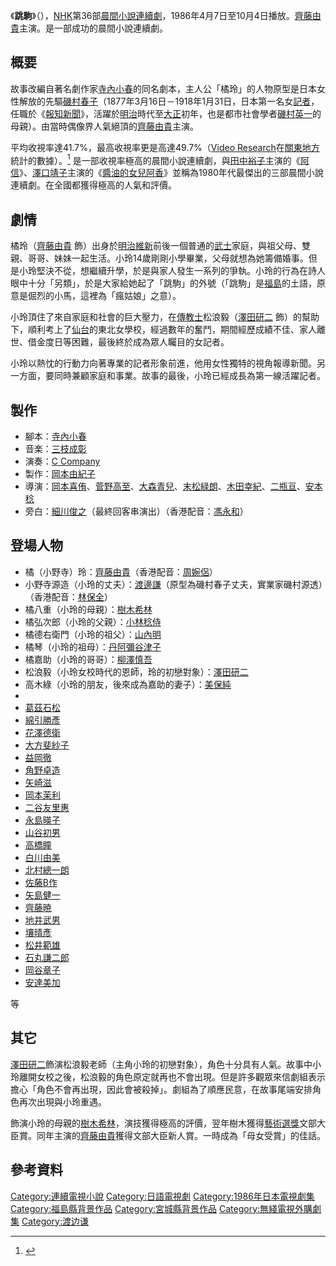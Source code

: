 {{refimprove|time=2014-12-30T02:04:50+00:00}}
{{电视节目信息框
| 颜色       = pink
| 名称       = 跳駒
| 原名       = {{lang|ja|はね駒}}
| 图片       = 
| 图说       = 
| 类型       = [[電視連續劇|電視連續劇]]
| 原创       = [[寺內小春|寺內小春]]
| 导演       = [[岡本喜侑|岡本喜侑]]<br />[[菅野高至|菅野高至]]<br />[[大森青兒|大森青兒]]<br />[[末松緑朗|末松緑朗]]<br />[[木田幸紀|木田幸紀]]<br />[[二瓶亘|二瓶亘]]<br />[[安本稔|安本稔]]
| 制片人     = [[小林由紀子|岡本由紀子]]
| 演出       = 	[[齊藤由貴|齊藤由貴]]<br />[[渡邊謙|渡邊謙]]<br />[[樹木希林|樹木希林]]<br />[[小林稔侍|小林稔侍]]<br />[[柳澤慎吾|柳澤慎吾]]<br />[[美保純|美保純]]<br />[[澤田研二|澤田研二]]<br />[[細川俊之|細川俊之]] 等
| 作曲       = 
| 国家       = {{JPN}}
| 集数       = 156集
| 每集长     = 15分鐘
| 频道       = 
| 电视网     = [[NHK|NHK]]
| 电视台     = [[NHK|NHK]]
| 开始       = 1986年4月7日
| 结束       = 10月4日
}}
《'''跳駒'''》（{{lang-ja|'''はね駒'''}}），[[NHK|NHK]]第36部[[晨間小說連續劇|晨間小說連續劇]]，1986年4月7日至10月4日播放。[[齊藤由貴|齊藤由貴]]主演。是一部成功的晨間小說連續劇。

== 概要 ==
故事改編自著名劇作家[[寺內小春|寺內小春]]的同名劇本，主人公「橘玲」的人物原型是日本女性解放的先驅[[磯村春子|磯村春子]]（1877年3月16日－1918年1月31日，日本第一名女[[記者|記者]]，任職於《[[報知新聞|報知新聞]]》，活躍於[[明治|明治]]時代至[[大正|大正]]初年，也是都市社會學者[[磯村英一|磯村英一]]的母親）。由當時偶像界人氣絕頂的[[齊藤由貴|齊藤由貴]]主演。

平均收視率達41.7%，最高收視率更是高達49.7%（[[Video_Research|Video Research]]在[[關東地方|關東地方]]統計的數據）。<ref>{{Cite web |url=http://www.videor.co.jp/data/ratedata/program/02asa.htm |script-title=ja:NHK朝の連続テレビ小説 視聴率 |access-date=2011-05-31 |archive-url=https://web.archive.org/web/20170703200252/http://www.videor.co.jp/data/ratedata/program/02asa.htm |archive-date=2017-07-03 |dead-url=yes }}</ref> 是一部收視率極高的晨間小說連續劇，與[[田中裕子|田中裕子]]主演的《[[阿信_(電視劇)|阿信]]》、[[澤口靖子|澤口靖子]]主演的《[[醬油的女兒阿香|醬油的女兒阿香]]》並稱為1980年代最傑出的三部晨間小說連續劇。在全國都獲得極高的人氣和評價。

== 劇情 ==
橘玲（[[齊藤由貴|齊藤由貴]] 飾）出身於[[明治維新|明治維新]]前後一個普通的[[日本武士|武士]]家庭，與祖父母、雙親、哥哥、妹妹一起生活。小玲14歲剛剛小學畢業，父母就想為她籌備婚事。但是小玲堅決不從，想繼續升學，於是與家人發生一系列的爭執。小玲的行為在詩人眼中十分「另類」，於是大家給她起了「跳駒」的外號（「跳駒」是[[福島縣|福島]]的土語，原意是倔烈的小馬，這裡為「瘋姑娘」之意）。

小玲頂住了來自家庭和社會的巨大壓力，在[[傳教士|傳教士]]松浪毅（[[澤田研二|澤田研二]] 飾）的幫助下，順利考上了[[仙台市|仙台]]的東北女學校，經過數年的奮鬥，期間經歷成績不佳、家人離世、借金度日等困難，最後終於成為眾人矚目的女記者。

小玲以熱忱的行動力向著專業的記者形象前進，他用女性獨特的視角報導新聞。另一方面，要同時兼顧家庭和事業。故事的最後，小玲已經成長為第一線活躍記者。

== 製作 ==
*腳本：[[寺內小春|寺內小春]]
*音楽：[[三枝成彰|三枝成彰]]
*演奏：[[C_Company|C Company]]
*製作：[[小林由紀子|岡本由紀子]]
*導演：[[岡本喜侑|岡本喜侑]]、[[菅野高至|菅野高至]]、[[大森青兒|大森青兒]]、[[末松緑朗|末松緑朗]]、[[木田幸紀|木田幸紀]]、[[二瓶亘|二瓶亘]]、[[安本稔|安本稔]]
*旁白：[[細川俊之|細川俊之]]（最終回客串演出）（香港配音：[[馮永和|馮永和]]）

== 登場人物 ==
*橘（小野寺）玲：[[齊藤由貴|齊藤由貴]]（香港配音：[[周婉侶|周婉侶]]）
*小野寺源造（小玲的丈夫）：[[渡邊謙|渡邊謙]]（原型為磯村春子丈夫，實業家磯村源透）（香港配音：[[林保全|林保全]]）
*橘八重（小玲的母親）：[[樹木希林|樹木希林]] 　
*橘弘次郎（小玲的父親）：[[小林稔侍|小林稔侍]]
*橘德右衛門（小玲的祖父）：[[山內明|山內明]]
*橘琴（小玲的祖母）：[[丹阿彌谷津子|丹阿彌谷津子]]
*橘嘉助（小玲的哥哥）：[[柳澤慎吾|柳澤慎吾]]
*松浪毅（小玲女校時代的恩師，玲的初戀對象）：[[澤田研二|澤田研二]]
*高木綠（小玲的朋友，後來成為嘉助的妻子）：[[美保純|美保純]]
*{{lang|ja|[[小野ゆかり_(女優)|小野ゆかり]]}}
*[[葛茲石松|葛茲石松]]
*[[綿引勝彥|綿引勝彥]]
*[[花澤德衛|花澤德衛]]
*[[大方斐紗子|大方斐紗子]]
*[[益岡徹|益岡徹]]
*[[角野卓造|角野卓造]]
*[[矢崎滋|矢崎滋]]
*[[岡本茉利|岡本茉利]]
*[[二谷友里惠|二谷友里惠]]
*[[永島暎子|永島暎子]]
*[[山谷初男|山谷初男]]
*[[高橋瞳|高橋瞳]]
*[[白川由美|白川由美]]
*[[北村總一朗|北村總一朗]]
*[[佐藤B作|佐藤B作]]
*[[矢島健一|矢島健一]]
*[[齊藤暁|齊藤暁]]
*[[地井武男|地井武男]]
*[[壤晴彥|壤晴彥]]
*[[松井範雄|松井範雄]]
*[[石丸謙二郎|石丸謙二郎]]
*[[岡谷章子|岡谷章子]]
*[[安達美加|安達美加]]
等

== 其它 ==
[[澤田研二|澤田研二]]飾演松浪毅老師（主角小玲的初戀對象），角色十分具有人氣。故事中小玲離開女校之後，松浪毅的角色原定就再也不會出現。但是許多觀眾來信劇組表示擔心「角色不會再出現，因此會被殺掉」。劇組為了順應民意，在故事尾端安排角色再次出現與小玲重遇。

飾演小玲的母親的[[樹木希林|樹木希林]]，演技獲得極高的評價，翌年樹木獲得[[藝術選獎|藝術選獎]]文部大臣賞。同年主演的[[齊藤由貴|齊藤由貴]]獲得文部大臣新人賞。一時成為「母女受賞」的佳話。

== 參考資料 ==
{{reflist}}

{{晨間小說連續劇}}

{{DEFAULTSORT:Hane Konma}}
[[Category:連續電視小說|Category:連續電視小說]]
[[Category:日語電視劇|Category:日語電視劇]]
[[Category:1986年日本電視劇集|Category:1986年日本電視劇集]]
[[Category:福島縣背景作品|Category:福島縣背景作品]]
[[Category:宮城縣背景作品|Category:宮城縣背景作品]]
[[Category:無綫電視外購劇集|Category:無綫電視外購劇集]]
[[Category:渡边谦|Category:渡边谦]]